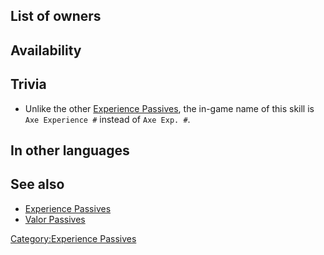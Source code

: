 {{SkillPage Tabs}}{{Passive
|type=C
|exclusive=0
|1name=Axe Experience 1
|1tagid=SID_斧の経験1
|1promotionRarity=4
|1promotionTier=1
|1effect=While unit lives and uses an axe, unit gets 1.5x EXP.<br>(Only highest value applied. Does not stack.)
|1required=-
|1cost=30
|2name=Axe Experience 2
|2tagid=SID_斧の経験2
|2promotionRarity=5
|2promotionTier=1
|2effect=While unit lives, all axe allies on team get 1.5x EXP.<br>(Only highest value applied. Does not stack.)
|2cost=60
|3name=Axe Experience 3
|3tagid=SID_斧の経験3
|3effect=While unit lives, all axe allies on team get 2x EXP.<br>(Only highest value applied. Does not stack.)
|3cost=120
|canUseWeapon={{WeaponList|Axe}}
|canUseMove={{MoveList|all}}
|properties=
}}
==List of owners==
{{Skill Hero List}}
==Availability==
{{PassiveFocusList}}
{{PassiveDistributionList}}
{{PassiveCombatManualList}}
==Trivia==
* Unlike the other [[Experience Passives]], the in-game name of this skill is <code>Axe Experience #</code> instead of <code>Axe Exp. #</code>.
==In other languages==
{{OtherLanguages
|japanese=斧の経験
|german=Axterfahrung
|spanishEU=Exp con hacha
|spanishLA=Exp. con hacha
|french=Expérience hache
|italian=Esp ascia
|chineseTW=斧之經驗
|portuguese=Machado exp.
}}
==See also==
* [[Experience Passives]]
* [[Valor Passives]]
{{Passives Navbox|C}}
[[Category:Experience Passives]]